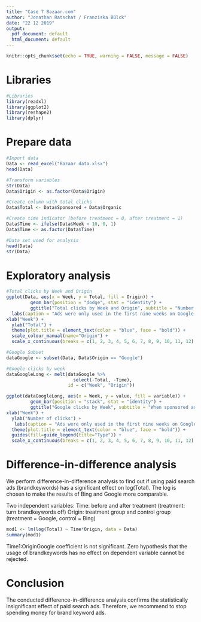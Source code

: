 ```yaml
---
title: "Case 7 Bazaar.com"
author: "Jonathan Ratschat / Franziska Bülck"
date: "22 12 2019"
output:
  pdf_document: default
  html_document: default
---
```


```r
knitr::opts_chunk$set(echo = TRUE, warning = FALSE, message = FALSE)
```

# Libraries

```r
#Libraries
library(readxl)
library(ggplot2)
library(reshape2)
library(dplyr)
```

# Prepare data

```r
#Import data
Data <- read_excel("Bazaar data.xlsx")
head(Data)

#Transform variables
str(Data)
Data$Origin <- as.factor(Data$Origin)

#Create column with total clicks
Data$Total <- Data$Sponsored + Data$Organic

#Create time indicator (before treatment = 0, after treatment = 1)
Data$Time <- ifelse(Data$Week < 10, 0, 1)
Data$Time <- as.factor(Data$Time)

#Data set used for analysis
head(Data)
str(Data)
```

# Exploratory analysis

```r
#Total clicks by Week and Origin
ggplot(Data, aes(x = Week, y = Total, fill = Origin)) +
         geom_bar(position = "dodge", stat = "identity") + 
         ggtitle("Total clicks by Week and Origin", subtitle = "Number of total clicks shows a decreasing trend") +
  labs(caption = "Ads were only used in the first nine weeks on Google (whole timespan on Bing).") +
xlab("Week") + 
  ylab("Total") + 
  theme(plot.title = element_text(color = "blue", face = "bold")) +
  scale_colour_manual(name="Origin") +
  scale_x_continuous(breaks = c(1, 2, 3, 4, 5, 6, 7, 8, 9, 10, 11, 12), labels = c("1", "2", "3", "4", "5", "6", "7", "8", "9", "10", "11", "12"))

```

```r
#Google Subset
dataGoogle <- subset(Data, Data$Origin == "Google")

#Google clicks by week
dataGoogleLong <- melt(dataGoogle %>% 
                         select(-Total, -Time), 
                       id = c("Week", "Origin"))

ggplot(dataGoogleLong, aes(x = Week, y = value, fill = variable)) +
         geom_bar(position = "stack", stat = "identity") + 
         ggtitle("Google clicks by Week", subtitle = "When sponsored ads are turned off, many clicks are substituted by organic clicks") +
xlab("Week") + 
  ylab("Number of clicks") + 
   labs(caption = "Ads were only used in the first nine weeks on Google.") +
  theme(plot.title = element_text(color = "blue", face = "bold")) +
  guides(fill=guide_legend(title="Type")) +
  scale_x_continuous(breaks = c(1, 2, 3, 4, 5, 6, 7, 8, 9, 10, 11, 12), labels = c("1", "2", "3", "4", "5", "6", "7", "8", "9", "10", "11", "12"))
```

# Difference-in-difference analysis

We perform difference-in-difference analysis to find out if using paid search ads (brandkeywords) has a significant effect on log(Total). The log is chosen to make the results of Bing and Google more comparable.

Two independent variables:
Time: before and after treatment (treatment: turn brandkeywords off)
Origin: treatment group and control group (treatment = Google, control = Bing)

```r
mod1 <- lm(log(Total) ~ Time*Origin, data = Data)
summary(mod1)
```

Time1:OriginGoogle coefficient is not significant. Zero hypothesis that the usage of brandkeywords has no effect on dependent variable cannot be rejected.

# Conclusion

The conducted difference-in-difference analysis confirms the statistically insignificant effect of paid search ads. Therefore, we recommend to stop spending money for brand keyword ads.
